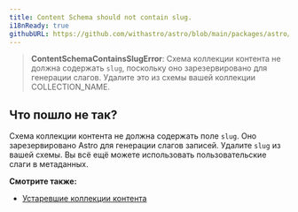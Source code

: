 ```yaml
---
title: Content Schema should not contain slug.
i18nReady: true
githubURL: https://github.com/withastro/astro/blob/main/packages/astro/src/core/errors/errors-data.ts
---
```


> **ContentSchemaContainsSlugError**: Схема коллекции контента не должна содержать `slug`, поскольку оно зарезервировано для генерации слагов. Удалите это из схемы вашей коллекции COLLECTION_NAME.

## Что пошло не так?

Схема коллекции контента не должна содержать поле `slug`. Оно зарезервировано Astro для генерации слагов записей. Удалите `slug` из вашей схемы. Вы всё ещё можете использовать пользовательские слаги в метаданных.

**Смотрите также:**

-  [Устаревшие коллекции контента](/ru/guides/upgrade-to/v5/#обновление-существующих-коллекций)